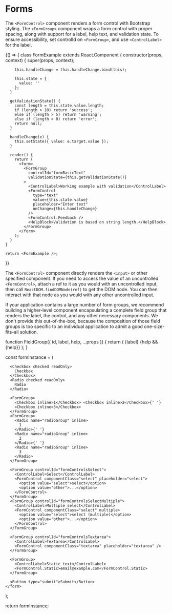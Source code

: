 
<!-- TODO: move this to a better place. Not sure yet!! -->
<PlayGroundCustomProps />

# Forms

The `<FormControl>` component renders a form control with Bootstrap styling. The `<FormGroup>` component wraps a form control with proper spacing, along with support for a label, help text, and validation state. To ensure accessibility, set controlId on `<FormGroup>`, and use `<ControlLabel>` for the label.

<!-- TODO: Make glyphicons great again -->
<Playground>
  {() => {
    class FormExample extends React.Component {
      constructor(props, context) {
        super(props, context);

        this.handleChange = this.handleChange.bind(this);

        this.state = {
          value: ''
        };
      }

      getValidationState() {
        const length = this.state.value.length;
        if (length > 10) return 'success';
        else if (length > 5) return 'warning';
        else if (length > 0) return 'error';
        return null;
      }

      handleChange(e) {
        this.setState({ value: e.target.value });
      }

      render() {
        return (
          <form>
            <FormGroup
              controlId="formBasicText"
              validationState={this.getValidationState()}
            >
              <ControlLabel>Working example with validation</ControlLabel>
              <FormControl
                type="text"
                value={this.state.value}
                placeholder="Enter text"
                onChange={this.handleChange}
              />
              <FormControl.Feedback />
              <HelpBlock>Validation is based on string length.</HelpBlock>
            </FormGroup>
          </form>
        );
      }
    }

    return <FormExample />;
  }}
</Playground>

The `<FormControl>` component directly renders the `<input>` or other specified component. If you need to access the value of an uncontrolled `<FormControl>`, attach a ref to it as you would with an uncontrolled input, then call `ReactDOM.findDOMNode(ref)` to get the DOM node. You can then interact with that node as you would with any other uncontrolled input.

If your application contains a large number of form groups, we recommend building a higher-level component encapsulating a complete field group that renders the label, the control, and any other necessary components. We don't provide this out-of-the-box, because the composition of those field groups is too specific to an individual application to admit a good one-size-fits-all solution.

<Playground>
  function FieldGroup({ id, label, help, ...props }) {
    return (
      <FormGroup controlId={id}>
        <ControlLabel>{label}</ControlLabel>
        <FormControl {...props} />
        {help && <HelpBlock>{help}</HelpBlock>}
      </FormGroup>
    );
  }

  const formInstance = (
    <form>
      <FieldGroup
        id="formControlsText"
        type="text"
        label="Text"
        placeholder="Enter text"
      />
      <FieldGroup
        id="formControlsEmail"
        type="email"
        label="Email address"
        placeholder="Enter email"
      />
      <FieldGroup id="formControlsPassword" label="Password" type="password" />
      <FieldGroup
        id="formControlsFile"
        type="file"
        label="File"
        help="Example block-level help text here."
      />

      <Checkbox checked readOnly>
        Checkbox
      </Checkbox>
      <Radio checked readOnly>
        Radio
      </Radio>

      <FormGroup>
        <Checkbox inline>1</Checkbox> <Checkbox inline>2</Checkbox>{' '}
        <Checkbox inline>3</Checkbox>
      </FormGroup>
      <FormGroup>
        <Radio name="radioGroup" inline>
          1
        </Radio>{' '}
        <Radio name="radioGroup" inline>
          2
        </Radio>{' '}
        <Radio name="radioGroup" inline>
          3
        </Radio>
      </FormGroup>

      <FormGroup controlId="formControlsSelect">
        <ControlLabel>Select</ControlLabel>
        <FormControl componentClass="select" placeholder="select">
          <option value="select">select</option>
          <option value="other">...</option>
        </FormControl>
      </FormGroup>
      <FormGroup controlId="formControlsSelectMultiple">
        <ControlLabel>Multiple select</ControlLabel>
        <FormControl componentClass="select" multiple>
          <option value="select">select (multiple)</option>
          <option value="other">...</option>
        </FormControl>
      </FormGroup>

      <FormGroup controlId="formControlsTextarea">
        <ControlLabel>Textarea</ControlLabel>
        <FormControl componentClass="textarea" placeholder="textarea" />
      </FormGroup>

      <FormGroup>
        <ControlLabel>Static text</ControlLabel>
        <FormControl.Static>email@example.com</FormControl.Static>
      </FormGroup>

      <Button type="submit">Submit</Button>
    </form>
  );

  return formInstance;
</Playground>
